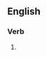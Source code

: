 ==English==

===Verb===
{{head|en|verb form}}

# {{present participle of|decapitalize|lang=en|nocat=1}}